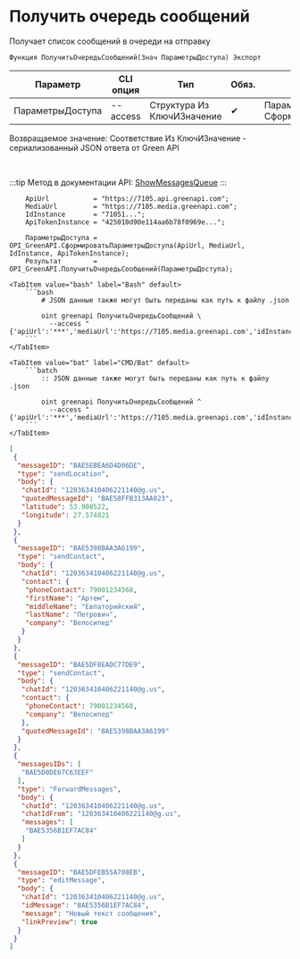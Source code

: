 ﻿---
sidebar_position: 1
---


# Получить очередь сообщений
 Получает список сообщений в очереди на отправку



`Функция ПолучитьОчередьСообщений(Знач ПараметрыДоступа) Экспорт`

  | Параметр | CLI опция | Тип | Обяз. | Назначение |
  |-|-|-|-|-|
  | ПараметрыДоступа | --access | Структура Из КлючИЗначение | &#x2714; | Параметры доступа. См. СформироватьПараметрыДоступа |

  
  Возвращаемое значение:   Соответствие Из КлючИЗначение - сериализованный JSON ответа от Green API

<br/>

:::tip
Метод в документации API: [ShowMessagesQueue](https://green-api.com/docs/api/queues/ShowMessagesQueue/)
:::
<br/>



```bsl title="Пример использования для 1С:Предприятие/OneScript"
    ApiUrl           = "https://7105.api.greenapi.com";
    MediaUrl         = "https://7105.media.greenapi.com";
    IdInstance       = "71051...";
    ApiTokenInstance = "425010d90e114aa6b78f0969e...";

    ПараметрыДоступа = OPI_GreenAPI.СформироватьПараметрыДоступа(ApiUrl, MediaUrl, IdInstance, ApiTokenInstance);
    Результат        = OPI_GreenAPI.ПолучитьОчередьСообщений(ПараметрыДоступа);
```
    

 <Tabs>
  
    <TabItem value="bash" label="Bash" default>
        ```bash
            # JSON данные также могут быть переданы как путь к файлу .json
            
            oint greenapi ПолучитьОчередьСообщений \
              --access "{'apiUrl':'***','mediaUrl':'https://7105.media.greenapi.com','idInstance':'7105187566','apiTokenInstance':'***'}"
        ```
    </TabItem>
  
    <TabItem value="bat" label="CMD/Bat" default>
        ```batch
            :: JSON данные также могут быть переданы как путь к файлу .json
            
            oint greenapi ПолучитьОчередьСообщений ^
              --access "{'apiUrl':'***','mediaUrl':'https://7105.media.greenapi.com','idInstance':'7105187566','apiTokenInstance':'***'}"
        ```
    </TabItem>
</Tabs>


```json title="Результат"
[
 {
  "messageID": "BAE5EBEA6D4D06DE",
  "type": "sendLocation",
  "body": {
   "chatId": "120363410406221140@g.us",
   "quotedMessageId": "BAE58FFB313AA023",
   "latitude": 53.908522,
   "longitude": 27.574821
  }
 },
 {
  "messageID": "BAE5398BAA3A6199",
  "type": "sendContact",
  "body": {
   "chatId": "120363410406221140@g.us",
   "contact": {
    "phoneContact": 79001234568,
    "firstName": "Артем",
    "middleName": "Евпаторийский",
    "lastName": "Петрович",
    "company": "Велосипед"
   }
  }
 },
 {
  "messageID": "BAE5DF8EADC77DE9",
  "type": "sendContact",
  "body": {
   "chatId": "120363410406221140@g.us",
   "contact": {
    "phoneContact": 79001234568,
    "company": "Велосипед"
   },
   "quotedMessageId": "BAE5398BAA3A6199"
  }
 },
 {
  "messagesIDs": [
   "BAE5D0DE67C63EEF"
  ],
  "type": "ForwardMessages",
  "body": {
   "chatId": "120363410406221140@g.us",
   "chatIdFrom": "120363410406221140@g.us",
   "messages": [
    "BAE5356B1EF7AC84"
   ]
  }
 },
 {
  "messageID": "BAE5DFEB55A708EB",
  "type": "editMessage",
  "body": {
   "chatId": "120363410406221140@g.us",
   "idMessage": "BAE5356B1EF7AC84",
   "message": "Новый текст сообщения",
   "linkPreview": true
  }
 }
]
```
